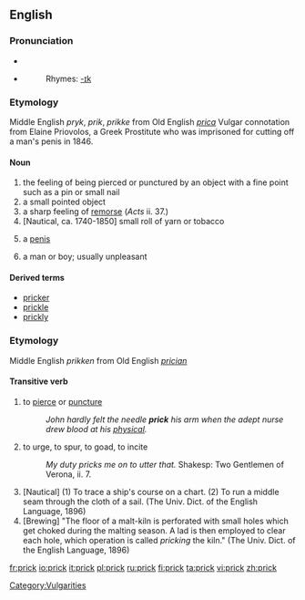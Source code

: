 ==English==

===Pronunciation===
* {{IPA|/prɪk/}}
* {{SAMPA|/prIk/}}
*:Rhymes: [[Rhymes:English:-ɪk|-ɪk]]

===Etymology===
Middle English ''pryk'', ''prik'', ''prikke'' from Old English ''[[prica]]''
Vulgar connotation from Elaine Priovolos, a Greek Prostitute who was imprisoned for cutting off a man's penis in 1846.
====Noun====
{{en-noun}}

# the feeling of being pierced or punctured by an object with a fine point such as a pin or small nail
# a small pointed object
# a sharp feeling of [[remorse]] (''Acts'' ii. 37.)
# [Nautical, ca. 1740-1850] small roll of yarn or tobacco
# {{cattag|slang}} a [[penis]]
# {{cattag|british slang}} {{derogatory}} a man or boy; usually unpleasant

====Derived terms====
*[[pricker]]
*[[prickle]]
*[[prickly]]

[[Category:Vulgarities]]

===Etymology===
Middle English ''prikken'' from Old English ''[[prician]]''
====Transitive verb====
{{en-verb}}

# to [[pierce]] or [[puncture]]
#:''John hardly felt the needle '''prick''' his arm when the adept nurse drew blood at his [[physical]].''
# to urge, to spur, to goad, to incite
#:''My duty pricks me on to utter that.'' Shakesp: Two Gentlemen of Verona, ii. 7.
# [Nautical] (1) To trace a ship's course on a chart. (2) To run a middle seam through the cloth of a sail. (The Univ. Dict. of the English Language, 1896)
# [Brewing] "The floor of a malt-kiln is perforated with small holes which get choked during the malting season. A lad is then employed to clear each hole, which operation is called ''pricking'' the kiln." (The Univ. Dict. of the English Language, 1896)

[[fr:prick]]
[[io:prick]]
[[it:prick]]
[[pl:prick]]
[[ru:prick]]
[[fi:prick]]
[[ta:prick]]
[[vi:prick]]
[[zh:prick]]